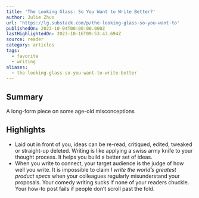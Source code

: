 ```yaml
---
title: 'The Looking Glass: So You Want to Write Better?'
author: Julie Zhuo
url: 'https://lg.substack.com/p/the-looking-glass-so-you-want-to'
publishedOn: 2023-10-04T00:00:00.000Z
lastHighlightedOn: 2023-10-16T09:53:43.694Z
source: reader
category: articles
tags:
  - favorite
  - writing
aliases:
  - the-looking-glass-so-you-want-to-write-better
---
```

## Summary

A long-form piece on some age-old misconceptions

## Highlights
- Laid out in front of you, ideas can be re-read, critiqued, edited, tweaked or straight-up deleted. Writing is like applying a swiss army knife to your thought process. It helps you build a better set of ideas.
- When you write to connect, your target audience is the judge of how well you write. It is impossible to claim *I write the world’s greatest product specs* when your colleagues regularly misunderstand your proposals. Your comedy writing sucks if none of your readers chuckle. Your how-to post fails if people don’t scroll past the fold.
